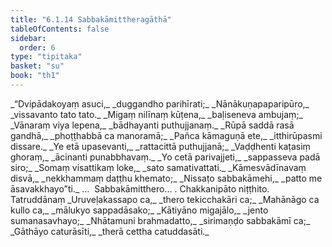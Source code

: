 ```yaml
---
title: "6.1.14 Sabbakāmittheragāthā"
tableOfContents: false
sidebar:
  order: 6
type: "tipitaka"
basket: "su"
book: "th1"
---
```



<DynamicBreadcrumb />

<Division number="453" book="th1" bookNo="19" page="289">

<Paragraph number="734" type="verses" book="th1">
_“Dvipādakoyaṃ asuci,_  
_duggandho parihīrati;_  
_Nānākuṇapaparipūro,_  
_vissavanto tato tato._  

</Paragraph>

</Division>
<Division number="454" book="th1" bookNo="19" page="289">

<Paragraph number="735" type="verses" book="th1">
_Migaṃ nilīnaṃ kūṭena,_  
_baḷiseneva ambujaṃ;_  
_Vānaraṃ viya lepena,_  
_bādhayanti puthujjanaṃ._  

</Paragraph>

</Division>
<Division number="455" book="th1" bookNo="19" page="289">

<Paragraph number="736" type="verses" book="th1">
_Rūpā saddā rasā gandhā,_  
_phoṭṭhabbā ca manoramā;_  
_Pañca kāmaguṇā ete,_  
_itthirūpasmi dissare._  

</Paragraph>

</Division>
<Division number="456" book="th1" bookNo="19" page="289">

<Paragraph number="737" type="verses" book="th1">
_Ye etā upasevanti,_  
_rattacittā puthujjanā;_  
_Vaḍḍhenti kaṭasiṃ ghoraṃ,_  
_ācinanti punabbhavaṃ._  

</Paragraph>

</Division>
<Division number="457" book="th1" bookNo="19" page="289">

<Paragraph number="738" type="verses" book="th1">
_Yo cetā parivajjeti,_  
_sappasseva padā siro;_  
_Somaṃ visattikaṃ loke,_  
_sato samativattati._  

</Paragraph>

</Division>
<Division number="458" book="th1" bookNo="19" page="290">

<Paragraph number="739" type="verses" book="th1">
_Kāmesvādīnavaṃ disvā,_  
_nekkhammaṃ daṭṭhu khemato;_  
_Nissaṭo sabbakāmehi,_  
_patto me āsavakkhayo”ti._  


</Paragraph>
</Division>

<Paragraph number="740" type="center" book="th1">
…  Sabbakāmitthero… .



</Paragraph>

<Paragraph number="741" type="center" book="th1">
Chakkanipāto niṭṭhito.



</Paragraph>

<Paragraph number="742" type="center" book="th1">
Tatruddānaṃ


</Paragraph>

<Paragraph number="743" type="verses" book="th1">
_Uruveḷakassapo ca,_  
_thero tekicchakāri ca;_  
_Mahānāgo ca kullo ca,_  
_mālukyo sappadāsako;_  
_Kātiyāno migajālo,_  
_jento sumanasavhayo;_  
_Nhātamuni brahmadatto,_  
_sirimaṇḍo sabbakāmī ca;_  
_Gāthāyo caturāsīti,_  
_therā cettha catuddasāti._
</Paragraph>